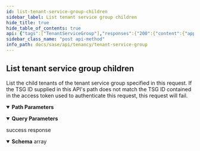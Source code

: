 ```yaml
---
id: list-tenant-service-group-children
sidebar_label: List tenant service group children
hide_title: true
hide_table_of_contents: true
api: {"tags":["TenantServiceGroup"],"responses":{"200":{"content":{"application/json":{"schema":{"type":"array","items":{"type":"object","allOf":[{"type":"object","allOf":[{"required":["id"],"type":"object","properties":{"id":{"description":"The tenant service group's ID.","allOf":[{"description":"A unique identifier.","maxLength":10,"minLength":10,"pattern":"^1[0-9]+$","type":"string","readOnly":true,"example":"1378242802"}],"readOnly":true},"parent_id":{"description":"The TSG ID for this tenant service group's parent.\n","allOf":[{"type":"string","allOf":[{"description":"A unique identifier.","maxLength":10,"minLength":10,"pattern":"^1[0-9]+$","type":"string","readOnly":true,"example":"1378242802"}],"readOnly":false,"example":1995877003}]},"display_name":{"description":"The tenant service group's display name.\n","type":"string","example":"AT&T"},"vertical":{"description":"A token that identifies the business vertical supported by the SASE\nproducts managed by this TSG.\n","type":"string","enum":["High Tech","Education","Manufacturing","Hospitality","Professional & Legal Services","Wholesale & Retail","Finance","Telecommunications","State & Local Government","Transportation & Logistics","Federal Government","Media & Entertainment","Nonclassifiable Establishments","Healthcare","Utilities & Energy","Insurance","Agriculture","Pharma & Life Sciences","Construction","Aerospace & Defense","Real Estate","Restaurant/Food Industry","Other"],"example":"High Tech"}}}]},{"properties":{"children":{"type":"array","items":"circular()","readOnly":true}}}]}},"examples":{"list_children":{"value":[{"id":"0","display_name":"string","parent_id":"string"},{"id":"1","display_name":"string","parent_id":"string"}]},"list_children_with_id_field_only":{"value":[{"id":"0"},{"id":"1"}]},"list_children_with_hierarchy":{"value":[{"id":"0","display_name":"string","parent_id":"string","children":[{"id":"2","name":"string","parent_id":"0"}]},{"id":"1","display_name":"string"}]},"list_children_with_hierarchy_and_id_field_only":{"value":[{"id":"0","children":[{"id":"2"}]},{"id":"1"}]}}}},"description":"success response"}},"operationId":"post-tenancy-v1-tenant_service_groups-tsg_id-operations-list_children","parameters":[{"name":"tsg_id","description":"A unique identifier for the tenant service group.\n","schema":{"description":"A unique identifier.","maxLength":10,"minLength":10,"pattern":"^1[0-9]+$","type":"string","readOnly":true,"example":"1378242802"},"in":"path","required":true},{"name":"hierarchy","description":"If `true`, return the entire descendent hierarchy.\nIf `false`, return only the immediate children of the\nTSG identified in this call's path. Default is\n`false`.\n","schema":{"type":"boolean"},"in":"query"},{"name":"include_self","description":"Indicates if the TSG used to generate this hierarchy is\nincluded in the resulting TSG list. `true` to include\nself. Default is `false`.\n","schema":{"type":"boolean"},"in":"query","required":false}],"security":[{"Bearer":[]}],"description":"List the child tenants of the tenant service group\nspecified in this request. If the TSG ID supplied\nin this API's path does not match the TSG ID contained in\nthe access token used to authenticate this request, this\nrequest will fail.\n","method":"post","path":"/tenancy/v1/tenant_service_groups/{tsg_id}/operations/list_children","servers":[{"url":"/"}],"securitySchemes":{"Bearer":{"type":"http","scheme":"bearer"}},"info":{"title":"Tenant Service Group","version":"1.0","description":"Manages tenant service groups.\n","contact":{}},"postman":{"name":"List tenant service group children","description":{"content":"List the child tenants of the tenant service group\nspecified in this request. If the TSG ID supplied\nin this API's path does not match the TSG ID contained in\nthe access token used to authenticate this request, this\nrequest will fail.\n","type":"text/plain"},"url":{"path":["tenancy","v1","tenant_service_groups",":tsg_id","operations","list_children"],"host":["{{baseUrl}}"],"query":[{"disabled":false,"description":{"content":"If `true`, return the entire descendent hierarchy.\nIf `false`, return only the immediate children of the\nTSG identified in this call's path. Default is\n`false`.\n","type":"text/plain"},"key":"hierarchy","value":""},{"disabled":false,"description":{"content":"Indicates if the TSG used to generate this hierarchy is\nincluded in the resulting TSG list. `true` to include\nself. Default is `false`.\n","type":"text/plain"},"key":"include_self","value":""}],"variable":[{"disabled":false,"description":{"content":"(Required) A unique identifier for the tenant service group.\n","type":"text/plain"},"type":"any","value":"","key":"tsg_id"}]},"header":[{"key":"Accept","value":"application/json"}],"method":"POST","auth":{"type":"bearer","bearer":[{"type":"any","value":"<Bearer Token>","key":"token"}]}}}
sidebar_class_name: "post api-method"
info_path: docs/sase/api/tenancy/tenant-service-group
---
```



## List tenant service group children



List the child tenants of the tenant service group
specified in this request. If the TSG ID supplied
in this API&#39;s path does not match the TSG ID contained in
the access token used to authenticate this request, this
request will fail.


<details style={{"marginBottom":"1rem"}} data-collapsed={false} open={true}><summary style={{}}><strong>Path Parameters</strong></summary><div><ul><ParamsItem className={"paramsItem"} param={{"name":"tsg_id","description":"A unique identifier for the tenant service group.\n","schema":{"description":"A unique identifier.","maxLength":10,"minLength":10,"pattern":"^1[0-9]+$","type":"string","readOnly":true,"example":"1378242802"},"in":"path","required":true}}></ParamsItem></ul></div></details><details style={{"marginBottom":"1rem"}} data-collapsed={false} open={true}><summary style={{}}><strong>Query Parameters</strong></summary><div><ul><ParamsItem className={"paramsItem"} param={{"name":"hierarchy","description":"If `true`, return the entire descendent hierarchy.\nIf `false`, return only the immediate children of the\nTSG identified in this call's path. Default is\n`false`.\n","schema":{"type":"boolean"},"in":"query"}}></ParamsItem><ParamsItem className={"paramsItem"} param={{"name":"include_self","description":"Indicates if the TSG used to generate this hierarchy is\nincluded in the resulting TSG list. `true` to include\nself. Default is `false`.\n","schema":{"type":"boolean"},"in":"query","required":false}}></ParamsItem></ul></div></details><div><ApiTabs><TabItem label={"200"} value={"200"}><div>

success response

</div><div><details style={{}} data-collapsed={false} open={true}><summary style={{"textAlign":"left"}}><strong>Schema</strong><span style={{"opacity":"0.6"}}> array</span></summary><div style={{"textAlign":"left","marginLeft":"1rem"}}></div><ul style={{"marginLeft":"1rem"}}><SchemaItem collapsible={false} name={"type"} required={false} schemaDescription={undefined} schemaName={""} qualifierMessage={undefined}></SchemaItem><SchemaItem collapsible={false} name={"allOf"} required={false} schemaDescription={undefined} schemaName={""} qualifierMessage={undefined}></SchemaItem></ul></details></div></TabItem></ApiTabs></div>
      
